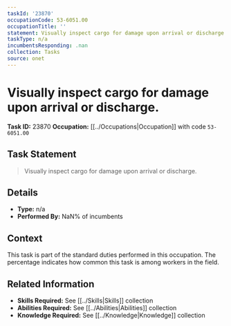 ```yaml
---
taskId: '23870'
occupationCode: 53-6051.00
occupationTitle: ''
statement: Visually inspect cargo for damage upon arrival or discharge.
taskType: n/a
incumbentsResponding: .nan
collection: Tasks
source: onet
---
```

# Visually inspect cargo for damage upon arrival or discharge.

**Task ID:** 23870
**Occupation:** [[../Occupations|Occupation]] with code `53-6051.00`

## Task Statement

> Visually inspect cargo for damage upon arrival or discharge.

## Details

- **Type:** n/a
- **Performed By:** NaN% of incumbents

## Context

This task is part of the standard duties performed in this occupation. The percentage indicates how common this task is among workers in the field.

## Related Information

- **Skills Required:** See [[../Skills|Skills]] collection
- **Abilities Required:** See [[../Abilities|Abilities]] collection
- **Knowledge Required:** See [[../Knowledge|Knowledge]] collection

